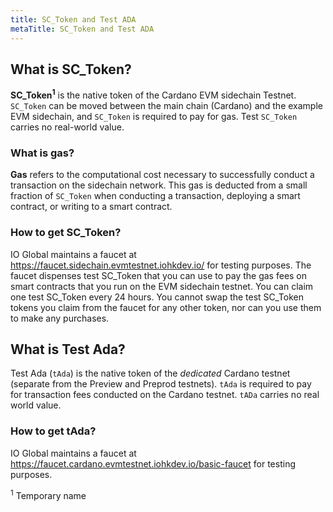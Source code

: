 ```yaml
---
title: SC_Token and Test ADA
metaTitle: SC_Token and Test ADA
---
```


## What is SC_Token?

**SC_Token<sup>1</sup>** is the native token of the Cardano EVM sidechain Testnet. `SC_Token` can be moved between the main chain (Cardano) and the example EVM sidechain, and `SC_Token` is required to pay for gas. Test `SC_Token` carries no real-world value.

### What is gas?

**Gas** refers to the computational cost necessary to successfully conduct a transaction on the sidechain network. This gas is deducted from a small fraction of `SC_Token` when conducting a transaction, deploying a smart contract, or writing to a smart contract.

### How to get SC_Token?

IO Global maintains a faucet at https://faucet.sidechain.evmtestnet.iohkdev.io/ for testing purposes. The faucet dispenses test SC_Token that you can use to pay the gas fees on smart contracts that you run on the EVM sidechain testnet. You can claim one test SC_Token every 24 hours. You cannot swap the test SC_Token tokens you claim from the faucet for any other token, nor can you use them to make any purchases.  

## What is Test Ada?

Test Ada (`tAda`) is the native token of the *dedicated* Cardano testnet (separate from the Preview and Preprod testnets). `tAda` is required to pay for transaction fees conducted on the Cardano testnet. `tADa` carries no real world value.

### How to get tAda? 

IO Global maintains a faucet at https://faucet.cardano.evmtestnet.iohkdev.io/basic-faucet for testing purposes.
  
<sup>1</sup> Temporary name  
